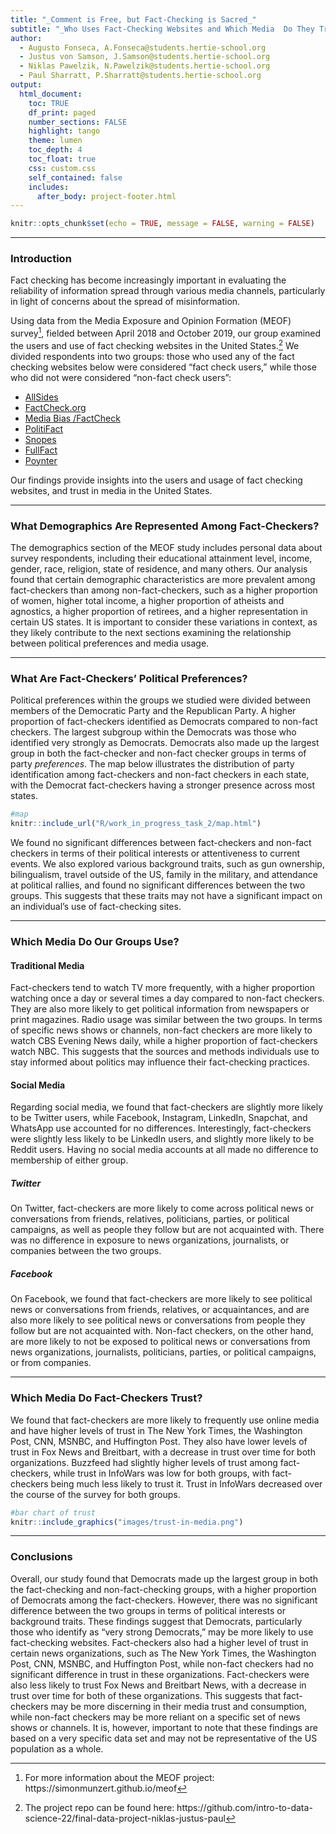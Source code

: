 ```yaml
---
title: "_Comment is Free, but Fact-Checking is Sacred_"
subtitle: "_Who Uses Fact-Checking Websites and Which Media  Do They Trust?_"
author:
  - Augusto Fonseca, A.Fonseca@students.hertie-school.org
  - Justus von Samson, J.Samson@students.hertie-school.org
  - Niklas Pawelzik, N.Pawelzik@students.hertie-school.org
  - Paul Sharratt, P.Sharratt@students.hertie-school.org
output: 
  html_document:
    toc: TRUE
    df_print: paged
    number_sections: FALSE
    highlight: tango
    theme: lumen
    toc_depth: 4
    toc_float: true
    css: custom.css 
    self_contained: false
    includes:
      after_body: project-footer.html
---
```


<style type="text/css">

h1.title {
  font-size: 38px;
  color: DarkRed;
  text-align: left;
}
h2.subtitle {
  font-size: 30px;
  color: DarkGrey;
  text-align: center;
}
h4.author { /* Header 4 - and the author and data headers use this too  */
    font-size: 12px;
  color: DarkGrey;
  text-align: left;
}
</style>

```r
knitr::opts_chunk$set(echo = TRUE, message = FALSE, warning = FALSE)
```

-----------------------------------------------------------------------

### Introduction

Fact checking has become increasingly important in evaluating the reliability of information spread through various media channels, particularly in light of concerns about the spread of misinformation.

Using data from the Media Exposure and Opinion Formation (MEOF) survey^[For more information about the MEOF project: https://simonmunzert.github.io/meof], fielded between April 2018 and October 2019, our group examined the users and use of fact checking websites in the United States.^[The project repo can be found here: https://github.com/intro-to-data-science-22/final-data-project-niklas-justus-paul] We divided respondents into two groups: those who used any of the fact checking websites below were considered "fact check users," while those who did not were considered "non-fact check users": 

-   [AllSides](https://www.allsides.com/)
-   [FactCheck.org](https://www.factcheck.org)
-   [Media Bias /FactCheck](https://mediabiasfactcheck.com)
-   [PolitiFact](https://www.politifact.com)
-   [Snopes](https://www.snopes.com)
-   [FullFact](https://fullfact.org)
-   [Poynter](https://www.poynter.org)

Our findings provide insights into the users and usage of fact checking websites, and trust in media in the United States.

------------------------------------------------------------------------

### What Demographics Are Represented Among Fact-Checkers?

The demographics section of the MEOF study includes personal data about survey respondents, including their educational attainment level, income, gender, race, religion, state of residence, and many others. Our analysis found that certain demographic characteristics are more prevalent among fact-checkers than among non-fact-checkers, such as a higher proportion of women, higher total income, a higher proportion of atheists and agnostics, a higher proportion of retirees, and a higher representation in certain US states. It is important to consider these variations in context, as they likely contribute to the next sections examining the relationship between political preferences and media usage.

------------------------------------------------------------------------

### What Are Fact-Checkers' Political Preferences?

Political preferences within the groups we studied were divided between members of the Democratic Party and the Republican Party. A higher proportion of fact-checkers identified as Democrats compared to non-fact checkers. The largest subgroup within the Democrats was those who identified very strongly as Democrats. Democrats also made up the largest group in both the fact-checker and non-fact checker groups in terms of party _preferences_. The map below illustrates the distribution of party identification among fact-checkers and non-fact checkers in each state, with the Democrat fact-checkers having a stronger presence across most states.

```r
#map
knitr::include_url("R/work_in_progress_task_2/map.html")


```


We found no significant differences between fact-checkers and non-fact checkers in terms of their political interests or attentiveness to current events. We also explored various background traits, such as gun ownership, bilingualism, travel outside of the US, family in the military, and attendance at political rallies, and found no significant differences between the two groups. This suggests that these traits may not have a significant impact on an individual's use of fact-checking sites.

------------------------------------------------------------------------

### Which Media Do Our Groups Use?

#### Traditional Media

Fact-checkers tend to watch TV more frequently, with a higher proportion watching once a day or several times a day compared to non-fact checkers. They are also more likely to get political information from newspapers or print magazines. Radio usage was similar between the two groups. In terms of specific news shows or channels, non-fact checkers are more likely to watch CBS Evening News daily, while a higher proportion of fact-checkers watch NBC. This suggests that the sources and methods individuals use to stay informed about politics may influence their fact-checking practices.

#### Social Media

Regarding social media, we found that fact-checkers are slightly more likely to be Twitter users, while Facebook, Instagram, LinkedIn, Snapchat, and WhatsApp use accounted for no differences. Interestingly, fact-checkers were slightly less likely to be LinkedIn users, and slightly more likely to be Reddit users. Having no social media accounts at all made no difference to membership of either group.

##### Twitter

On Twitter, fact-checkers are more likely to come across political news or conversations from friends, relatives, politicians, parties, or political campaigns, as well as people they follow but are not acquainted with. There was no difference in exposure to news organizations, journalists, or companies between the two groups.

##### Facebook 

On Facebook, we found that fact-checkers are more likely to see political news or conversations from friends, relatives, or acquaintances, and are also more likely to see political news or conversations from people they follow but are not acquainted with. Non-fact checkers, on the other hand, are more likely to not be exposed to political news or conversations from news organizations, journalists, politicians, parties, or political campaigns, or from companies.

------------------------------------------------------------------------

### Which Media Do Fact-Checkers Trust?

We found that fact-checkers are more likely to frequently use online media and have higher levels of trust in The New York Times, the Washington Post, CNN, MSNBC, and Huffington Post. They also have lower levels of trust in Fox News and Breitbart, with a decrease in trust over time for both organizations. Buzzfeed had slightly higher levels of trust among fact-checkers, while trust in InfoWars was low for both groups, with fact-checkers being much less likely to trust it. Trust in InfoWars decreased over the course of the survey for both groups. 

```r
#bar chart of trust
knitr::include_graphics("images/trust-in-media.png")


```

------------------------------------------------------------------------

### Conclusions

Overall, our study found that Democrats made up the largest group in both the fact-checking and non-fact-checking groups, with a higher proportion of Democrats among the fact-checkers. However, there was no significant difference between the two groups in terms of political interests or background traits. These findings suggest that Democrats, particularly those who identify as "very strong Democrats," may be more likely to use fact-checking websites. Fact-checkers also had a higher level of trust in certain news organizations, such as The New York Times, the Washington Post, CNN, MSNBC, and Huffington Post, while non-fact checkers had no significant difference in trust in these organizations. Fact-checkers were also less likely to trust Fox News and Breitbart News, with a decrease in trust over time for both of these organizations. This suggests that fact-checkers may be more discerning in their media trust and consumption, while non-fact checkers may be more reliant on a specific set of news shows or channels. It is, however, important to note that these findings are based on a very specific data set and may not be representative of the US population as a whole.

